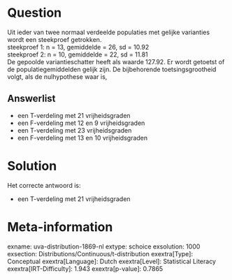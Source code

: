 Question
========

Uit ieder van twee normaal verdeelde populaties met gelijke varianties
wordt een steekproef getrokken.\
steekproef 1: n = 13, gemiddelde = 26, sd = 10.92\
steekproef 2: n = 10, gemiddelde = 22, sd = 11.81\
De gepoolde variantieschatter heeft als waarde 127.92. Er wordt getoetst
of de populatiegemiddelden gelijk zijn. De bijbehorende
toetsingsgrootheid volgt, als de nulhypothese waar is,

Answerlist
----------

* een T-verdeling met 21 vrijheidsgraden
* een F-verdeling met 12 en 9 vrijheidsgraden
* een T-verdeling met 23 vrijheidsgraden
* een F-verdeling met 13 en 10 vrijheidsgraden

Solution
========

Het correcte antwoord is: 

* een T-verdeling met 21 vrijheidsgraden

Meta-information
================
exname: uva-distribution-1869-nl
extype: schoice
exsolution: 1000
exsection: Distributions/Continuous/t-distribution
exextra[Type]: Conceptual
exextra[Language]: Dutch
exextra[Level]: Statistical Literacy
exextra[IRT-Difficulty]: 1.943
exextra[p-value]: 0.7865
